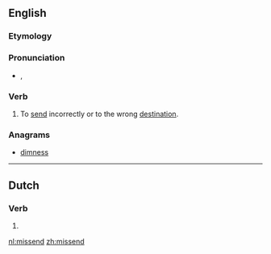 ==English==

===Etymology===
{{prefix|mis|send}}

===Pronunciation===
* {{IPA|/mɪsˈsɛnd/}}, {{X-SAMPA|/mIs"sEnd/}}

===Verb===
{{en-verb|missends|missending|missent}}

# {{transitive}} To [[send]] incorrectly or to the wrong [[destination]].

===Anagrams===
* [[dimness#English|dimness]]

----

==Dutch==

===Verb===
{{head|nl}}

# {{nl-verb form of|t=pres|m=ptc|missen}}

[[nl:missend]]
[[zh:missend]]